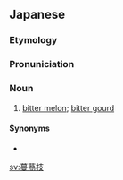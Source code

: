 ==Japanese==
{{DEFAULTSORT:つるれいし}}
{{ja-kanjitab|つる|れい|yomi=y|し}}
{{wikipedia|lang=ja|ツルレイシ}}
{{wikipedia|lang=ja|ツルレイシ属}}

===Etymology===
{{compound|ja|蔓|茘枝|tr1=tsuru|t1=[[vine]]|tr2=reishi|t2=[[lychee]]}}

===Pronuniciation===
{{ja-pron|acc=3|つるれいし|y=y}}

===Noun===
{{ja-noun|つるれいし|ツルレイシ}}

# [[bitter melon]]; [[bitter gourd]]

====Synonyms====
* {{ja-r|苦%瓜|ニガ%ウリ}}

{{topics|ja|Gourd family plants|Vegetables}}

[[sv:蔓茘枝]]